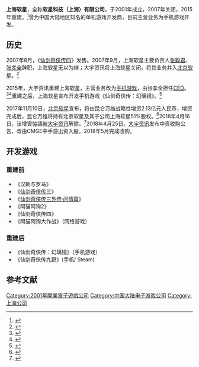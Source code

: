 {{NoteTA
| G1 = Games
}}

'''上海软星'''，全称'''软星科技（上海）有限公司'''，于2001年成立，2007年关闭，2015年重建。<ref>{{cite news |title=大宇集团子公司上海软星重新启动 张孝全出任CEO--游戏--人民网 |url=http://game.people.com.cn/n/2015/0212/c40130-26553906.html |accessdate=2021-11-04 |work=人民网 |archive-date=2021-11-06 |archive-url=https://web.archive.org/web/20211106061733/http://game.people.com.cn/n/2015/0212/c40130-26553906.html }}</ref>曾为中国大陆地区知名的单机游戏开发商，目前主营业务为手机游戏开发。

== 历史 ==

2007年8月，《[[仙剑奇侠传四|仙剑奇侠传四]]》发售。2007年9月，上海软星主要负责人[[工长君|张毅君]]、[[张孝全_(游戏制作人)|张孝全]]辞职，上海软星无以为继；大宇资讯将上海软星关闭，将其业务并入[[北京软星|北京软星]]。<ref>{{Cite web |url=http://news.duowan.com/1004/134676715446.html |title=论上海软星的倒下 单机已死网游当立？ |access-date=2016-11-25 |archive-url=https://web.archive.org/web/20161126011710/http://news.duowan.com/1004/134676715446.html |archive-date=2016-11-26 |dead-url=yes }}</ref>

2015年，大宇资讯重建上海软星，主营业务改为[[手机游戏|手机游戏]]，由张孝全担任[[CEO|CEO]]。<ref>{{Cite web |url=http://digi.163.com/15/0209/06/AI0802VL001618H9.html |title=上海软星复活！《仙剑4》制作人挑大梁 |access-date=2016-11-25 |archive-url=https://web.archive.org/web/20161126002351/http://digi.163.com/15/0209/06/AI0802VL001618H9.html |archive-date=2016-11-26 |dead-url=yes }}</ref><ref>{{Cite web |url=http://tech.sina.com.cn/2015-02-12/doc-iawzuney0051793.shtml |title=大宇集团子公司上海软星重新启动 张孝全任CEO |accessdate=2016-11-25 |archive-date=2019-05-10 |archive-url=https://web.archive.org/web/20190510215731/http://tech.sina.com.cn/2015-02-12/doc-iawzuney0051793.shtml |dead-url=no }}</ref>重建之后，上海软星宣布开发手机游戏《仙剑奇侠传：幻璃镜》。<ref>{{Cite web |url=http://mobile.163.com/16/0914/10/C0TSOH9V00118023.html |title=上海软星：我们更清楚该怎么做好仙剑手游 |accessdate=2016-11-25 |archive-date=2019-05-10 |archive-url=https://web.archive.org/web/20190510152619/http://mobile.163.com/16/0914/10/C0TSOH9V00118023.html |dead-url=no }}</ref>

2017年11月10日，[[北京軟星|北京软星]]宣布，将由昆仑万维战略性增资2.13亿元人民币，增资完成后，昆仑万维将持有北京软星及其子公司上海软星51%股权。<ref>{{Cite web |url=http://news.yzz.cn/eyes/text-m/201711-1230322.shtml |title=卖了N次仙剑后，大宇把软星也卖了：软星获2.13亿增资昆仑万维占股51% |access-date=2017-11-18 |archive-url=https://web.archive.org/web/20171201035659/http://news.yzz.cn/eyes/text-m/201711-1230322.shtml |archive-date=2017-12-01 |dead-url=yes }}</ref>2018年4月16日，该增資協議被[[大宇資訊|大宇资讯]]解除。<ref>{{Cite web|url=https://www.gamebase.com.tw/news/topic/98994495/|title=大宇資訊宣佈解除昆侖萬維增資協議 將另行尋找新戰略合作夥伴|accessdate=|author=|date=2018-04-16|publisher=泰嘉數位媒體(股)公司|archive-date=2018-09-29|archive-url=https://web.archive.org/web/20180929155652/https://www.gamebase.com.tw/news/topic/98994495/|dead-url=no}}</ref>2018年4月25日，[[大宇資訊|大宇资讯]]发布中资收购公告，改由CMGE中手游出资入股。2018年5月完成收购。

== 开发游戏 ==

=== 重建前 ===

* 《汉朝与罗马》
* 《[[仙剑奇侠传三|仙剑奇侠传三]]》
* 《[[仙剑奇侠传三外传·问情篇|仙剑奇侠传三外传·问情篇]]》
* 《阿猫阿狗2》
* 《仙剑奇侠传四》
* 《阿猫阿狗大作战》（网络游戏）

=== 重建后 ===

* 《仙剑奇侠传：幻璃镜》（手机游戏）
* 《仙剑奇侠传九野》(手机/ Steam)

== 参考文献 ==
{{reflist|2}}

{{中国大陆电子游戏公司}}

{{DEFAULTSORT:Shang Hai Ruan Xing}}
[[Category:2001年開業電子遊戲公司|Category:2001年開業電子遊戲公司]]
[[Category:中国大陆电子游戏公司|Category:中国大陆电子游戏公司]]
[[Category:上海公司|Category:上海公司]]